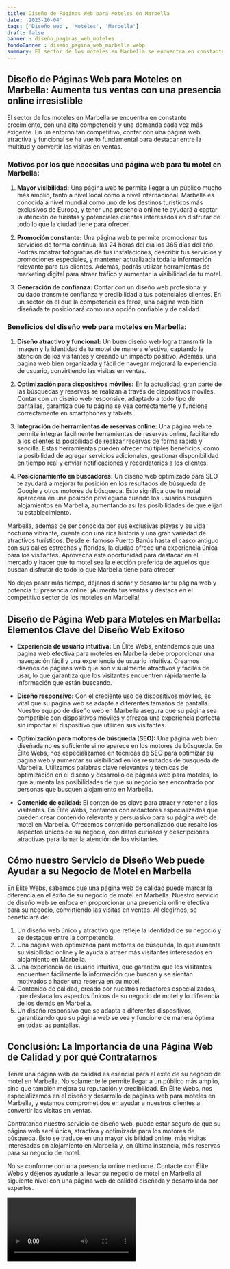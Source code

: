 ```yaml
---
title: Diseño de Páginas Web para Moteles en Marbella
date: '2023-10-04'
tags: ['Diseño web', 'Moteles', 'Marbella']
draft: false
banner : diseño_paginas_web_moteles
fondoBanner : diseño_pagina_web_marbella.webp
summary: El sector de los moteles en Marbella se encuentra en constante crecimiento, con una alta competencia y una demanda cada vez más exigente. En un entorno tan competitivo, contar con una página web atractiva y funcional se ha vuelto fundamental para destacar entre la multitud y convertir las visitas en ventas.
---
```


## Diseño de Páginas Web para Moteles en Marbella: Aumenta tus ventas con una presencia online irresistible

El sector de los moteles en Marbella se encuentra en constante crecimiento, con una alta competencia y una demanda cada vez más exigente. En un entorno tan competitivo, contar con una página web atractiva y funcional se ha vuelto fundamental para destacar entre la multitud y convertir las visitas en ventas.

### Motivos por los que necesitas una página web para tu motel en Marbella:

1. **Mayor visibilidad:** Una página web te permite llegar a un público mucho más amplio, tanto a nivel local como a nivel internacional. Marbella es conocida a nivel mundial como uno de los destinos turísticos más exclusivos de Europa, y tener una presencia online te ayudará a captar la atención de turistas y potenciales clientes interesados en disfrutar de todo lo que la ciudad tiene para ofrecer.

2. **Promoción constante:** Una página web te permite promocionar tus servicios de forma continua, las 24 horas del día los 365 días del año. Podrás mostrar fotografías de tus instalaciones, describir tus servicios y promociones especiales, y mantener actualizada toda la información relevante para tus clientes. Además, podrás utilizar herramientas de marketing digital para atraer tráfico y aumentar la visibilidad de tu motel.

3. **Generación de confianza:** Contar con un diseño web profesional y cuidado transmite confianza y credibilidad a tus potenciales clientes. En un sector en el que la competencia es feroz, una página web bien diseñada te posicionará como una opción confiable y de calidad.

### Beneficios del diseño web para moteles en Marbella:

1. **Diseño atractivo y funcional:** Un buen diseño web logra transmitir la imagen y la identidad de tu motel de manera efectiva, captando la atención de los visitantes y creando un impacto positivo. Además, una página web bien organizada y fácil de navegar mejorará la experiencia de usuario, convirtiendo las visitas en ventas.

2. **Optimización para dispositivos móviles:** En la actualidad, gran parte de las búsquedas y reservas se realizan a través de dispositivos móviles. Contar con un diseño web responsive, adaptado a todo tipo de pantallas, garantiza que tu página se vea correctamente y funcione correctamente en smartphones y tablets.

3. **Integración de herramientas de reservas online:** Una página web te permite integrar fácilmente herramientas de reservas online, facilitando a los clientes la posibilidad de realizar reservas de forma rápida y sencilla. Estas herramientas pueden ofrecer múltiples beneficios, como la posibilidad de agregar servicios adicionales, gestionar disponibilidad en tiempo real y enviar notificaciones y recordatorios a los clientes.

4. **Posicionamiento en buscadores:** Un diseño web optimizado para SEO te ayudará a mejorar tu posición en los resultados de búsqueda de Google y otros motores de búsqueda. Esto significa que tu motel aparecerá en una posición privilegiada cuando los usuarios busquen alojamientos en Marbella, aumentando así las posibilidades de que elijan tu establecimiento.

Marbella, además de ser conocida por sus exclusivas playas y su vida nocturna vibrante, cuenta con una rica historia y una gran variedad de atractivos turísticos. Desde el famoso Puerto Banús hasta el casco antiguo con sus calles estrechas y floridas, la ciudad ofrece una experiencia única para los visitantes. Aprovecha esta oportunidad para destacar en el mercado y hacer que tu motel sea la elección preferida de aquellos que buscan disfrutar de todo lo que Marbella tiene para ofrecer.

No dejes pasar más tiempo, déjanos diseñar y desarrollar tu página web y potencia tu presencia online. ¡Aumenta tus ventas y destaca en el competitivo sector de los moteles en Marbella!

<GifSeo />

<Cta />

## **Diseño de Página Web para Moteles en Marbella: Elementos Clave del Diseño Web Exitoso**

- **Experiencia de usuario intuitiva:** En Élite Webs, entendemos que una página web efectiva para moteles en Marbella debe proporcionar una navegación fácil y una experiencia de usuario intuitiva. Creamos diseños de páginas web que son visualmente atractivos y fáciles de usar, lo que garantiza que los visitantes encuentren rápidamente la información que están buscando.

- **Diseño responsivo:** Con el creciente uso de dispositivos móviles, es vital que su página web se adapte a diferentes tamaños de pantalla. Nuestro equipo de diseño web en Marbella asegura que su página sea compatible con dispositivos móviles y ofrezca una experiencia perfecta sin importar el dispositivo que utilicen sus visitantes.

- **Optimización para motores de búsqueda (SEO):** Una página web bien diseñada no es suficiente si no aparece en los motores de búsqueda. En Élite Webs, nos especializamos en técnicas de SEO para optimizar su página web y aumentar su visibilidad en los resultados de búsqueda de Marbella. Utilizamos palabras clave relevantes y técnicas de optimización en el diseño y desarrollo de páginas web para moteles, lo que aumenta las posibilidades de que su negocio sea encontrado por personas que busquen alojamiento en Marbella.

- **Contenido de calidad:** El contenido es clave para atraer y retener a los visitantes. En Élite Webs, contamos con redactores especializados que pueden crear contenido relevante y persuasivo para su página web de motel en Marbella. Ofrecemos contenido personalizado que resalte los aspectos únicos de su negocio, con datos curiosos y descripciones atractivas para llamar la atención de los visitantes.

## **Cómo nuestro Servicio de Diseño Web puede Ayudar a su Negocio de Motel en Marbella**

En Élite Webs, sabemos que una página web de calidad puede marcar la diferencia en el éxito de su negocio de motel en Marbella. Nuestro servicio de diseño web se enfoca en proporcionar una presencia online efectiva para su negocio, convirtiendo las visitas en ventas. Al elegirnos, se beneficiará de:

1. Un diseño web único y atractivo que refleje la identidad de su negocio y se destaque entre la competencia.
2. Una página web optimizada para motores de búsqueda, lo que aumenta su visibilidad online y le ayuda a atraer más visitantes interesados en alojamiento en Marbella.
3. Una experiencia de usuario intuitiva, que garantiza que los visitantes encuentren fácilmente la información que buscan y se sientan motivados a hacer una reserva en su motel.
4. Contenido de calidad, creado por nuestros redactores especializados, que destaca los aspectos únicos de su negocio de motel y lo diferencia de los demás en Marbella.
5. Un diseño responsivo que se adapta a diferentes dispositivos, garantizando que su página web se vea y funcione de manera óptima en todas las pantallas.

## **Conclusión: La Importancia de una Página Web de Calidad y por qué Contratarnos**

Tener una página web de calidad es esencial para el éxito de su negocio de motel en Marbella. No solamente le permite llegar a un público más amplio, sino que también mejora su reputación y credibilidad. En Élite Webs, nos especializamos en el diseño y desarrollo de páginas web para moteles en Marbella, y estamos comprometidos en ayudar a nuestros clientes a convertir las visitas en ventas.

Contratando nuestro servicio de diseño web, puede estar seguro de que su página web será única, atractiva y optimizada para los motores de búsqueda. Esto se traduce en una mayor visibilidad online, más visitas interesadas en alojamiento en Marbella y, en última instancia, más reservas para su negocio de motel.

No se conforme con una presencia online mediocre. Contacte con Élite Webs y déjenos ayudarle a llevar su negocio de motel en Marbella al siguiente nivel con una página web de calidad diseñada y desarrollada por expertos.

<Video />

<CtaBot job='Moteles' city='Marbella'/>

<Gmaps query='Marbella+españa+maps' />